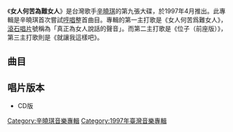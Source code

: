 {{expand|time=2009-08-02T08:00:47+00:00}}
{{Album infobox | <!-- See Wikipedia:WikiProject_Albums -->
|  Name        = 女人何苦為難女人
|  Type        = 專輯
|  Artist      = [[辛曉琪|辛曉琪]]
|  Cover       = 辛曉琪 女人何苦為難女人.jpg
|  Released    = 1997年4月
|  Recorded    = 1997年
|  Genre       = [[國語流行音樂|國語流行音樂]]
|  Length      = 51:57
|  Label       = [[滾石唱片|滾石唱片]]
|  Number      = 
|  Producer    = [[林明陽|林明陽]]、[[薛忠銘|薛忠銘]]、[[李宗盛|李宗盛]]、[[辛曉琪|辛曉琪]]
|  Last album  = [[愛上他，不只是我的錯|愛上他，不只是我的錯]]<br />(1996年)
|  This album  = '''女人何苦爲難女人'''<br />(1997年)
|  Next album  = [[每個女人|每個女人]]<br />(1998年)
| Misc = {{Extra album cover 2
| Upper caption = 其他封面
| Type          = 專輯
| Cover         = 辛曉琪 女人何苦為難女人(Version 2).jpg
|  Lower caption = 專輯另一封面}}
}}
《'''女人何苦為難女人'''》是台灣歌手[[辛曉琪|辛曉琪]]的第九張大碟，於1997年4月推出。此專輯是辛曉琪首次嘗試[[哼唱|哼唱]]整首曲目。專輯的第一主打歌是《女人何苦爲難女人》，[[滾石唱片|滾石唱片]]號稱為「真正為女人說話的聲音」。而第二主打歌是《位子（前座版）》，第三主打歌則是《就讓我這樣吧》。

==曲目==
{{Tracklist
| collapsed = 
| headline = 
| font_size = 
| total_length = 

| all_writing = 
| all_music = 
| all_lyrics = 
| all_arranger = 
| all_producer = 
| all_except = 

| extra_column =

| title1 = 女人何苦為難女人
| note1 = 
| longnote1 = 第一主打歌<br>重錄版本<br>亞洲電視劇集《[[與狼共枕|與狼共枕]]》國語主題曲<br>粵語版為[[杜文蔚|杜文蔚]]的《一生需要幾個男人》<br>
| music1 = [[葉良俊|葉良俊]]
| lyrics1 = [[姚若龍|姚若龍]]
| arranger1 = [[周國儀|周國儀]]<br>[[陳愛珍|陳愛珍]]
| producer1 = [[林明陽|林明陽]]
| extra1 = 
| length1 = 

| title2 = 位子
| note2 = 前座版
| longnote2 = 第二主打歌
| music2 = [[陳曉娟|陳曉娟]]
| lyrics2 = 陳曉娟
| arranger2 = [[梁伯君|梁伯君]]
| producer2 = 林明陽
| extra2 = 
| length2 = 

| title3 = 就讓我這樣吧
| note3 = 
| longnote3 = 第三主打歌
| music3 = 梁伯君
| lyrics3 = [[陳玉貞|陳玉貞]]
| arranger3 = 梁伯君
| producer3 = [[薛忠銘|薛忠銘]]
| extra3 = 
| length3 = 

| title4 = 難得糊塗
| note4 = 
| longnote4 = 
| music4 = [[吳旭文|吳旭文]]
| lyrics4 = 吳旭文
| arranger4 = [[吳慶隆|吳慶隆]]
| producer4 = 林明陽
| extra4 = 
| length4 = 

| title5 = 託你的福
| note5 = 
| longnote5 = 
| music5 = [[凌偉文|凌偉文]]
| lyrics5 = [[鄔裕康|鄔裕康]]
| arranger5 = 周國儀<br>陳愛珍
| producer5 = 林明陽
| extra5 = 
| length5 = 

| title6 = 每個愛情都危險
| note6 = [[周華健|周華健]]合唱
| longnote6 = 第四主打歌
| music6 = [[李宗盛|李宗盛]]
| lyrics6 = 李宗盛
| arranger6 = 梁伯君<br>周國儀<br>陳愛珍
| producer6 = 李宗盛
| extra6 = 
| length6 = 

| title7 = 世界
| note7 = [[哼唱|哼唱]]
| longnote7 = 
| music7 = 陳曉娟
| lyrics7 = 辛曉琪 <small>（哼唱編寫）</small>
| arranger7 = 周國儀<br>陳愛珍
| producer7 = 林明陽<br>辛曉琪
| extra7 = 
| length7 = 

| title8 = 愛情餘味
| note8 = 
| longnote8 = 
| music8 = [[陳國華_(音樂人)|陳國華]]
| lyrics8 = [[許常德|許常德]]
| arranger8 = 梁伯君
| producer8 = 薛忠銘
| extra8 = 
| length8 = 

| title9 = 位子
| note9 = 後座版
| longnote9 = 
| music9 = 陳曉娟
| lyrics9 = 陳曉娟
| arranger9 = [[Terence_Teo|Terence Teo]]
| producer9 = 林明陽
| extra9 = 
| length9 = 

| title10 = 心是會痛的
| note10 = 
| longnote10 = 
| music10 = 林明陽
| lyrics10 = [[姚若龍|姚若龍]]
| arranger10 = 吳慶隆
| producer10 = 林明陽
| extra10 = 
| length10 = 

| title11 = 心算
| note11 = 
| longnote11 = 
| music11 = 薛忠銘
| lyrics11 = [[黃桂蘭|黃桂蘭]]
| arranger11 = 梁伯君
| producer11 = 薛忠銘
| extra11 = 
| length11 = 

| title12 = 露水
| note12 = 
| longnote12 = 
| music12 = [[侯志堅|侯志堅]]
| lyrics12 = 黃桂蘭
| arranger12 = 梁伯君
| producer12 = 薛忠銘
| extra12 = 
| length12 = 
}}

== 唱片版本 ==
* CD版

{{辛曉琪}}

[[Category:辛曉琪音樂專輯|Category:辛曉琪音樂專輯]]
[[Category:1997年臺灣音樂專輯|Category:1997年臺灣音樂專輯]]